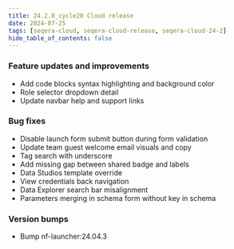```yaml
---
title: 24.2.0_cycle20 Cloud release
date: 2024-07-25
tags: [seqera-cloud, seqera-cloud-release, seqera-cloud-24-2]
hide_table_of_contents: false
---
```


### Feature updates and improvements

- Add code blocks syntax highlighting and background color
- Role selector dropdown detail
- Update navbar help and support links

### Bug fixes

- Disable launch form submit button during form validation
- Update team guest welcome email visuals and copy
- Tag search with underscore
- Add missing gap between shared badge and labels
- Data Studios template override
- View credentials back navigation
- Data Explorer search bar misalignment
- Parameters merging in schema form without key in schema

### Version bumps

- Bump nf-launcher:24.04.3